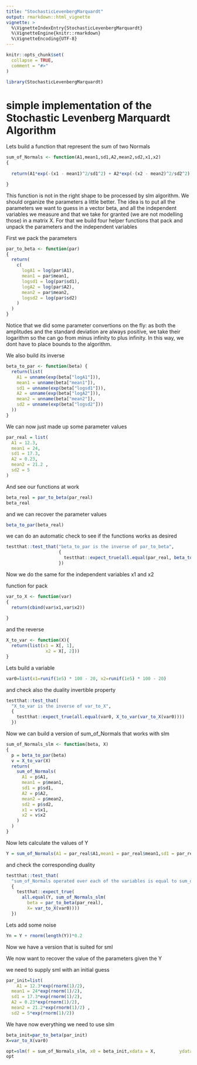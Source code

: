 ```yaml
---
title: "StochasticLevenbergMarquardt"
output: rmarkdown::html_vignette
vignette: >
  %\VignetteIndexEntry{StochasticLevenbergMarquardt}
  %\VignetteEngine{knitr::rmarkdown}
  %\VignetteEncoding{UTF-8}
---
```


```r
knitr::opts_chunk$set(
  collapse = TRUE,
  comment = "#>"
)
```

```r
library(StochasticLevenbergMarquardt)
```


# simple implementation of the Stochastic Levenberg Marquardt Algorithm

Lets build a function that represent the sum of two Normals

```r
sum_of_Normals <- function(A1,mean1,sd1,A2,mean2,sd2,x1,x2)
{
  
  return(A1*exp(-(x1 - mean1)^2/sd1^2) + A2*exp(-(x2 - mean2)^2/sd2^2))

}


```

This function is not in the right shape to be processed by slm algorithm. We should organize the parameters a little better. The idea is to put all the parameters we want to guess in a vector beta, and all the independent variables we measure and that we take for granted (we are not modelling those) in a matrix X.
For that we build four helper functions that pack and unpack the parameters and the independent variables


First we pack the parameters
```r
par_to_beta <- function(par)
{
  return(
    c(
      logA1 = log(par$A1),
      mean1 = par$mean1,
      logsd1 = log(par$sd1),
      logA2 = log(par$A2),
      mean2 = par$mean2,
      logsd2 = log(par$sd2)
    )
  )
}

```

Notice that we did some parameter convertions on the fly: as both the amplitudes and the standard deviation are always positive, we take their logarithm so the can go from minus infinity to plus infinity. In this way, we dont have to place bounds to the algorithm. 

We also build its inverse
```r
beta_to_par <- function(beta) {
  return(list(
    A1 = unname(exp(beta["logA1"])),
    mean1 = unname(beta["mean1"]),
    sd1 = unname(exp(beta["logsd1"])),
    A2 = unname(exp(beta["logA2"])),
    mean2 = unname(beta["mean2"]),
    sd2 = unname(exp(beta["logsd2"]))
  ))
}

```


We can now just made up some parameter values 
```r
par_real = list(
  A1 = 12.3,
  mean1 = 24,
  sd1 = 17.3,
  A2 = 0.23,
  mean2 = 21.2 ,
  sd2 = 5
)

```
And see our functions at work
```r
beta_real = par_to_beta(par_real)
beta_real
```

and we can recover the parameter values
```r
beta_to_par(beta_real)

```

we can do an automatic check to see if the functions works as desired

```r
testthat::test_that("beta_to_par is the inverse of par_to_beta",
                    {
                      testthat::expect_true(all.equal(par_real, beta_to_par(par_to_beta(par_real))))
                    })

```


Now we do the same for the independent variables x1 and x2

function for pack
```r
var_to_X <- function(var)
{
  return(cbind(var$x1,var$x2))
  
}

```

and the reverse

```r
X_to_var <- function(X){
  return(list(x1 = X[, 1],
               x2 = X[, 2]))
}
```

Lets build a variable
```r
var0=list(x1=runif(1e5) * 100 - 20, x2=runif(1e5) * 100 - 20)
```

and check also the duality invertible property


```r
testthat::test_that(
  "X_to_var is the inverse of var_to_X",
  {
    testthat::expect_true(all.equal(var0, X_to_var(var_to_X(var0))))
  })

```

Now we can build a version of sum_of_Normals that works with slm


```r

sum_of_Normals_slm <- function(beta, X)
{
  p = beta_to_par(beta)
  v = X_to_var(X)
  return(
    sum_of_Normals(
      A1 = p$A1,
      mean1 = p$mean1,
      sd1 = p$sd1,
      A2 = p$A2,
      mean2 = p$mean2,
      sd2 = p$sd2,
      x1 = v$x1,
      x2 = v$x2
    )
  )
}

```

Now lets calculate the values of Y
```r
Y = sum_of_Normals(A1 = par_real$A1,mean1 = par_real$mean1,sd1 = par_real$sd1, A2 = par_real$A2, mean2 = par_real$mean2, sd2 = par_real$sd2,x1 = var0$x1, x2=var0$x2)

```

and check the corresponding duality

```r
testthat::test_that(
  "sum_of_Normals operated over each of the variables is equal to sum_of_Normals_slm applied to beta and X",
  {
    testthat::expect_true(
      all.equal(Y, sum_of_Normals_slm(
        beta = par_to_beta(par_real),
        X= var_to_X(var0))))
  })

```
Lets add some noise
```r
Yn = Y + rnorm(length(Y))*0.2
```



Now we have a version that is suited for sml

We now want to recover the value of the parameters given the Y

we need to supply sml with an initial guess

```r
par_init=list(
    A1 = 12.3*exp(rnorm(1)/2),
  mean1 = 24*exp(rnorm(1)/2),
  sd1 = 17.3*exp(rnorm(1)/2),
  A2 = 0.23*exp(rnorm(1)/2),
  mean2 = 21.2*exp(rnorm(1)/2) ,
  sd2 = 5*exp(rnorm(1)/2))

```

We have now everything we need to use slm
```r
beta_init=par_to_beta(par_init)
X=var_to_X(var0)

opt=slm(f = sum_of_Normals_slm, x0 = beta_init,xdata = X,         ydata = Yn,number_of_chunks = 100)
opt
```





